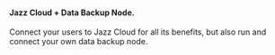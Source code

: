 #### Jazz Cloud + Data Backup Node.

<p className="no-prose text-base">
    Connect your users to Jazz Cloud for all its benefits, but also run and
    connect your own data backup node.
</p>
